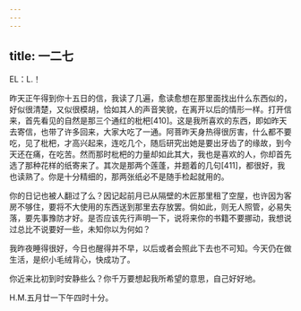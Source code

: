 ```yaml
---
---
---
```

title: 一二七
---




EL：L.！

昨天正午得到你十五日的信，我读了几遍，愈读愈想在那里面找出什么东西似的，好似很清楚，又似很模胡，恰如其人的声音笑貌，在离开以后的情形一样。打开信来，首先看见的自然是那三个通红的枇杷[410]。这是我所喜欢的东西，即如昨天去寄信，也带了许多回来，大家大吃了一通。阿菩昨天身热得很厉害，什么都不要吃，见了枇杷，才高兴起来，连吃几个，随后研究出她是要出牙齿了的缘故，到今天还在痛，在吃苦。然而那时枇杷的力量却如此其大，我也是喜欢的人，你却首先选了那种花样的纸寄来了。其次是那两个莲蓬，并题着的几句[411]，都很好，我也读熟了。你是十分精细的，那两张纸必不是随手检起就用的。

你的日记也被人翻过了么？因记起前月已从隔壁的木匠那里租了空屋，也许因为客房不够住，要将不大使用的东西送到那里去存放罢。倘如此，则无人照管，必易失落，要先事豫防才好。是否应该先行声明一下，说将来你的书籍不要挪动，我想说过总比不说要好一些，未知你以为何如？

我昨夜睡得很好，今日也醒得并不早，以后或者会照此下去也不可知。今天仍在做生活，是织小毛绒背心，快成功了。

你近来比初到时安静些么？你千万要想起我所希望的意思，自己好好地。

H.M.五月廿一下午四时十分。